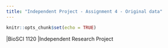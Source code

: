 ```yaml
---
title: "Independent Project - Assignment 4 - Original data"
---
```


```r
knitr::opts_chunk$set(echo = TRUE)
```

|BioSCI 1120
|Independent Research Project 
